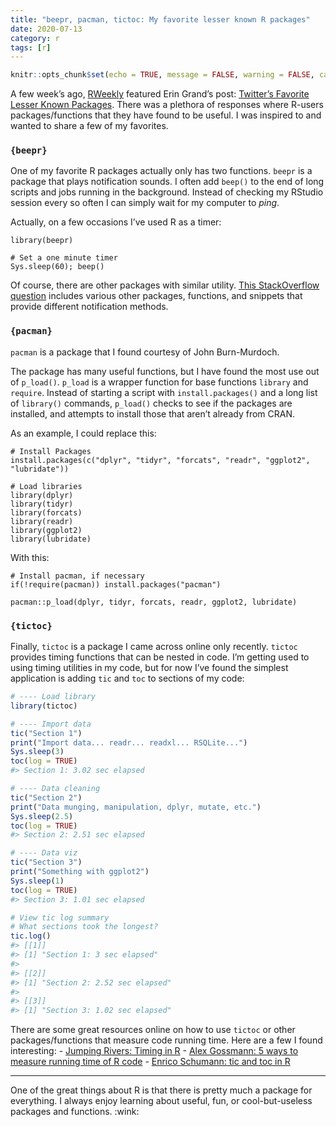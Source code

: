 ```yaml
---
title: "beepr, pacman, tictoc: My favorite lesser known R packages"
date: 2020-07-13
category: r
tags: [r]
---
```


```r
knitr::opts_chunk$set(echo = TRUE, message = FALSE, warning = FALSE, cache = TRUE)
```

A few week's ago, [RWeekly](https://rweekly.org/) featured Erin Grand's post: [Twitter's Favorite Lesser Known Packages](https://eringrand.github.io/fave_r_functions/). 
There was a plethora of responses where R-users packages/functions that they have found to be useful. I was inspired to and wanted to share a few of my favorites.

### `{beepr}`

One of my favorite R packages actually only has two functions. `beepr` is a package that plays notification sounds. I often add `beep()` to the end of long scripts and jobs running in the background. Instead of checking my RStudio session every so often I can simply wait for my computer to *ping*. 

Actually, on a few occasions I've used R as a timer:
```
library(beepr)

# Set a one minute timer
Sys.sleep(60); beep()
```

Of course, there are other packages with similar utility. [This StackOverflow question](https://stackoverflow.com/questions/3365657/is-there-a-way-to-make-r-beep-play-a-sound-at-the-end-of-a-script) includes various other packages, functions, and snippets that provide different notification methods.

### `{pacman}`

`pacman` is a package that I found courtesy of John Burn-Murdoch. 

The package has many useful functions, but I have found the most use out of `p_load()`. `p_load` is a wrapper function for base functions `library` and `require`. Instead of starting a script with `install.packages()` and a long list of `library()` commands, `p_load()` checks to see if the packages are installed, and attempts to install those that aren't already from CRAN.

As an example, I could replace this:
```
# Install Packages
install.packages(c("dplyr", "tidyr", "forcats", "readr", "ggplot2", "lubridate"))

# Load libraries
library(dplyr)
library(tidyr)
library(forcats)
library(readr)
library(ggplot2)
library(lubridate)
```

With this:
```
# Install pacman, if necessary
if(!require(pacman)) install.packages("pacman")

pacman::p_load(dplyr, tidyr, forcats, readr, ggplot2, lubridate)
```

### `{tictoc}`

Finally, `tictoc` is a package I came across online only recently. `tictoc` provides timing functions that can be nested in code. I'm getting used to using timing utilities in my code, but for now I've found the simplest application is adding `tic` and `toc` to sections of my code:

``` r
# ---- Load library
library(tictoc)

# ---- Import data
tic("Section 1")
print("Import data... readr... readxl... RSQLite...")
Sys.sleep(3)
toc(log = TRUE)
#> Section 1: 3.02 sec elapsed

# ---- Data cleaning
tic("Section 2")
print("Data munging, manipulation, dplyr, mutate, etc.")
Sys.sleep(2.5)
toc(log = TRUE)
#> Section 2: 2.51 sec elapsed

# ---- Data viz
tic("Section 3")
print("Something with ggplot2")
Sys.sleep(1)
toc(log = TRUE)
#> Section 3: 1.01 sec elapsed

# View tic log summary
# What sections took the longest?
tic.log()
#> [[1]]
#> [1] "Section 1: 3 sec elapsed"
#> 
#> [[2]]
#> [1] "Section 2: 2.52 sec elapsed"
#> 
#> [[3]]
#> [1] "Section 3: 1.02 sec elapsed"

```

There are some great resources online on how to use `tictoc` or other packages/functions that measure code running time. Here are a few I found interesting:
- [Jumping Rivers: Timing in R](https://www.jumpingrivers.com/blog/timing-in-r/)
- [Alex Gossmann: 5 ways to measure running time of R code](https://www.alexejgossmann.com/benchmarking_r/)
- [Enrico Schumann: tic and toc in R](http://enricoschumann.net/R/tictoc.htm)

***

One of the great things about R is that there is pretty much a package for everything. I always enjoy learning about useful, fun, or cool-but-useless packages and functions. :wink:
